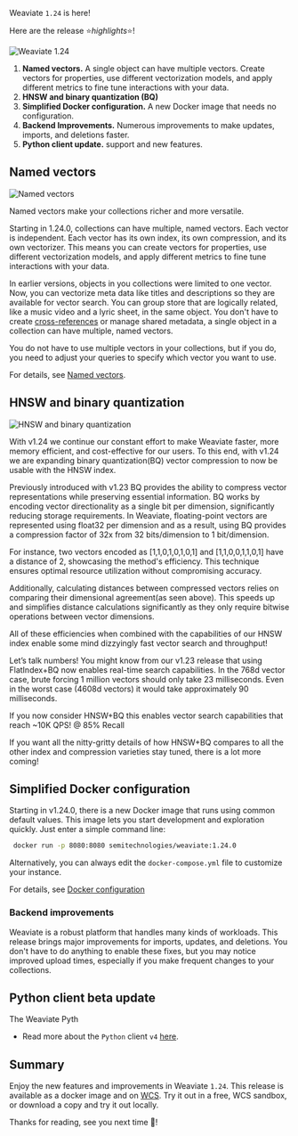 Weaviate `1.24` is here!

Here are the release ⭐️*highlights*⭐️!

![Weaviate 1.24](./img/hero.png)

1. **Named vectors.** A single object can have multiple vectors. Create vectors for properties, use different vectorization models, and apply different metrics to fine tune interactions with your data.
1. **HNSW and binary quantization (BQ)** 
1. **Simplified Docker configuration.** A new Docker image that needs no configuration. 
1. **Backend Improvements.** Numerous improvements to make updates, imports, and deletions faster.  
1. **Python client update.**  support and new features.

## Named vectors

![Named vectors](./img/multi-vector.png)

Named vectors make your collections richer and more versatile.
 
Starting in 1.24.0, collections can have multiple, named vectors. Each vector is independent. Each vector has its own index, its own compression, and its own vectorizer. This means you can create vectors for properties, use different vectorization models, and apply different metrics to fine tune interactions with your data.

In earlier versions, objects in you collections were limited to one vector. Now, you can vectorize meta data like titles and descriptions so they are available for vector search. You can group store that are logically related, like a music video and a lyric sheet, in the same object. You don't have to create [cross-references](/developers/weaviate/manage-data/cross-references.mdx) or manage shared metadata, a single object in a collection can have multiple, named vectors.

You do not have to use multiple vectors in your collections, but if you do, you need to adjust your queries to specify which vector you want to use. 

For details, see [Named vectors](./_core-1-24-include.mdx).

## HNSW and binary quantization 

![HNSW and binary quantization](./img/hnsw-and-bq.png)

With v1.24 we continue our constant effort to make Weaviate faster, more memory efficient, and cost-effective for our users. To this end, with v1.24 we are expanding binary quantization(BQ) vector compression to now be usable with the HNSW index.

Previously introduced with v1.23 BQ provides the ability to compress vector representations while preserving essential information. BQ works by encoding vector directionality as a single bit per dimension, significantly reducing storage requirements. In Weaviate, floating-point vectors are represented using float32 per dimension and as a result, using BQ provides a compression factor of 32x from 32 bits/dimension to 1 bit/dimension.

For instance, two vectors encoded as [1,1,0,1,0,1,0,1] and [1,1,0,0,1,1,0,1] have a distance of 2, showcasing the method's efficiency. This technique ensures optimal resource utilization without compromising accuracy. 

Additionally, calculating distances between compressed vectors relies on comparing their dimensional agreement(as seen above). This speeds up and simplifies distance calculations significantly as they only require bitwise operations between vector dimensions.

All of these efficiencies when combined with the capabilities of our HNSW index enable some mind dizzyingly fast vector search and throughput!

Let’s talk numbers! You might know from our v1.23 release that using FlatIndex+BQ now enables real-time search capabilities. In the 768d vector case, brute forcing 1 million vectors should only take 23 milliseconds. Even in the worst case (4608d vectors) it would take approximately 90 milliseconds.

If you now consider HNSW+BQ this enables vector search capabilities that reach ~10K QPS! @ 85% Recall

If you want all the nitty-gritty details of how HNSW+BQ compares to all the other index and compression varieties stay tuned, there is a lot more coming!

## Simplified Docker configuration

Starting in v1.24.0, there is a new Docker image that runs using common default values. This image lets you start development and exploration quickly. Just enter a simple command line:

```bash
 docker run -p 8080:8080 semitechnologies/weaviate:1.24.0
```

 Alternatively, you can always edit the `docker-compose.yml` file to customize your instance.

For details, see [Docker configuration](./developers/weaviate/installation/docker-compose.md)

### Backend improvements

Weaviate is a robust platform that handles many kinds of workloads. This release brings major improvements for imports, updates, and deletions. You don't have to do anything to enable these fixes, but you may notice improved upload times, especially if you make frequent changes to your collections.

## Python client beta update

The Weaviate Pyth
* Read more about the `Python` client `v4` [here](/developers/weaviate/client-libraries/python).

## Summary

Enjoy the new features and improvements in Weaviate `1.24`. This release is available as a docker image and on [WCS](https://console.weaviate.cloud/). Try it out in a free, WCS sandbox, or download a copy and try it out locally.

Thanks for reading, see you next time 👋!
